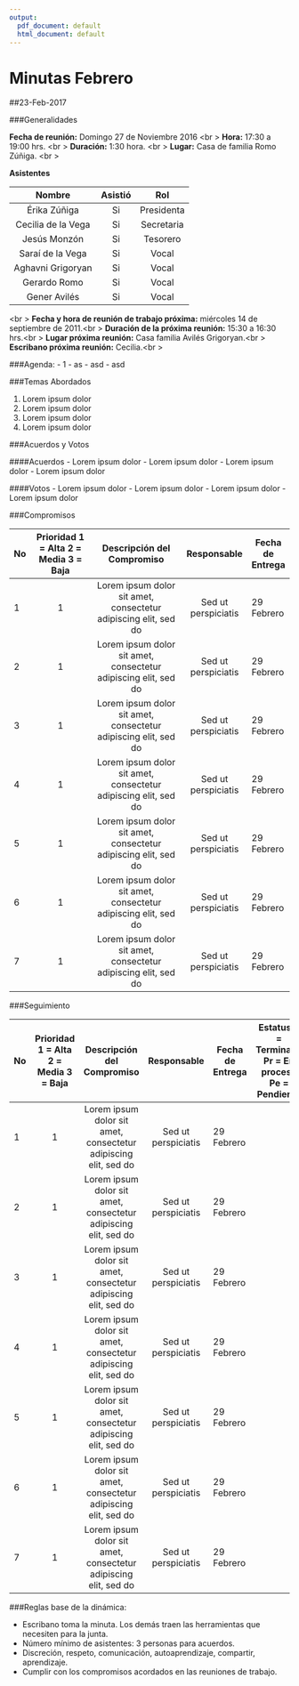 ```yaml
---
output:
  pdf_document: default
  html_document: default
---
```

# Minutas Febrero {#intro}
##23-Feb-2017

###Generalidades

**Fecha de reunión:** Domingo 27 de Noviembre 2016 <br \>
**Hora:** 17:30  a 19:00 hrs. <br \>
**Duración:** 1:30 hora. <br \>
**Lugar:** Casa de familia Romo Zúñiga. <br \>

**Asistentes**

|       Nombre       | Asistió |     Rol    |
|:------------------:|:-------:|:----------:|
| Érika Zúñiga       | Si      | Presidenta |
| Cecilia de la Vega | Si      | Secretaria |
| Jesús Monzón       | Si      | Tesorero   |
| Saraí de la Vega   | Si      | Vocal      |
| Aghavni Grigoryan  | Si      | Vocal      |
| Gerardo Romo       | Si      | Vocal      |
| Gener Avilés       | Si      | Vocal      |

<br \>
**Fecha y hora de reunión de trabajo próxima:** miércoles 14 de septiembre de 2011.<br \>
**Duración de la próxima reunión:** 15:30  a 16:30 hrs.<br \>
**Lugar próxima reunión:** Casa familia Avilés Grigoryan.<br \>
**Escribano próxima reunión:** Cecilia.<br \>

###Agenda:
  - 1
  - as
  - asd
  - asd

###Temas Abordados

  1. Lorem ipsum dolor
  1. Lorem ipsum dolor
  1. Lorem ipsum dolor
  1. Lorem ipsum dolor

###Acuerdos y Votos

####Acuerdos
  - Lorem ipsum dolor
  - Lorem ipsum dolor
  - Lorem ipsum dolor
  - Lorem ipsum dolor

####Votos
  - Lorem ipsum dolor
  - Lorem ipsum dolor
  - Lorem ipsum dolor
  - Lorem ipsum dolor


###Compromisos


| No | Prioridad 1 = Alta 2 = Media 3 = Baja |                    Descripción del Compromiso                   |     Responsable     | Fecha de Entrega |
|----|:-------------------------------------:|:---------------------------------------------------------------:|:-------------------:|------------------|
| 1  | 1                                     | Lorem ipsum dolor sit amet, consectetur adipiscing elit, sed do | Sed ut perspiciatis | 29 Febrero       |
| 2  | 1                                     | Lorem ipsum dolor sit amet, consectetur adipiscing elit, sed do | Sed ut perspiciatis | 29 Febrero       |
| 3  | 1                                     | Lorem ipsum dolor sit amet, consectetur adipiscing elit, sed do | Sed ut perspiciatis | 29 Febrero       |
| 4  | 1                                     | Lorem ipsum dolor sit amet, consectetur adipiscing elit, sed do | Sed ut perspiciatis | 29 Febrero       |
| 5  | 1                                     | Lorem ipsum dolor sit amet, consectetur adipiscing elit, sed do | Sed ut perspiciatis | 29 Febrero       |
| 6  | 1                                     | Lorem ipsum dolor sit amet, consectetur adipiscing elit, sed do | Sed ut perspiciatis | 29 Febrero       |
| 7  | 1                                     | Lorem ipsum dolor sit amet, consectetur adipiscing elit, sed do | Sed ut perspiciatis | 29 Febrero       |

###Seguimiento

| No | Prioridad 1 = Alta 2 = Media 3 = Baja |                    Descripción del Compromiso                   |     Responsable     | Fecha de Entrega | Estatus T = Terminado Pr = En proceso Pe = Pendiente |
|----|:-------------------------------------:|:---------------------------------------------------------------:|:-------------------:|------------------|------------------------------------------------------|
| 1  | 1                                     | Lorem ipsum dolor sit amet, consectetur adipiscing elit, sed do | Sed ut perspiciatis | 29 Febrero       |                                                      |
| 2  | 1                                     | Lorem ipsum dolor sit amet, consectetur adipiscing elit, sed do | Sed ut perspiciatis | 29 Febrero       |                                                      |
| 3  | 1                                     | Lorem ipsum dolor sit amet, consectetur adipiscing elit, sed do | Sed ut perspiciatis | 29 Febrero       |                                                      |
| 4  | 1                                     | Lorem ipsum dolor sit amet, consectetur adipiscing elit, sed do | Sed ut perspiciatis | 29 Febrero       |                                                      |
| 5  | 1                                     | Lorem ipsum dolor sit amet, consectetur adipiscing elit, sed do | Sed ut perspiciatis | 29 Febrero       |                                                      |
| 6  | 1                                     | Lorem ipsum dolor sit amet, consectetur adipiscing elit, sed do | Sed ut perspiciatis | 29 Febrero       |                                                      |
| 7  | 1                                     | Lorem ipsum dolor sit amet, consectetur adipiscing elit, sed do | Sed ut perspiciatis | 29 Febrero       |                                                      |


###Reglas base de la dinámica:

  - Escribano toma la minuta. Los demás traen las herramientas que necesiten para la junta.
  - Número mínimo de asistentes: 3 personas para acuerdos.
  - Discreción, respeto, comunicación, autoaprendizaje, compartir, aprendizaje.
  - Cumplir con los compromisos acordados en las reuniones de trabajo.
